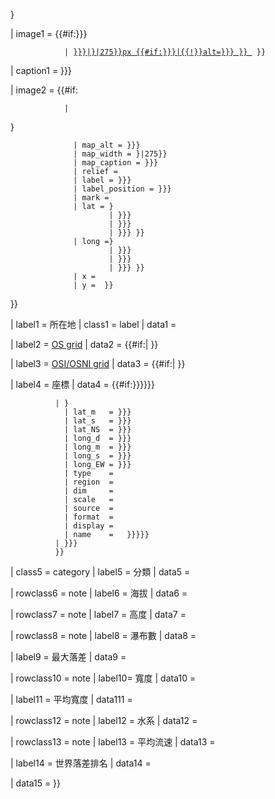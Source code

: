 {{infobox
| bodyclass  = vcard
| bodystyle  = border-spacing: 3px; width: 289px; background:#e2ffea;

| labelstyle = padding: 0em 0.3em; background:#77cfcf;
| datastyle  = padding: 0em 0.3em 0em 0em;

| child      = {{{child|}}}

| aboveclass = fn org
| abovestyle = background:#0b9; color:white;
| above      = {{ifempty
               | {{{name|}}}
               | <includeonly>{{error|請輸入瀑布名稱|tag=span}}</includeonly>}}

| subheaderstyle = font-size: 110%;
| subheader      = {{{nativename|{{{alt_name|}}}}}}

| image1   = {{#if:{{{image|{{{photo|}}}}}}
             | [[file: {{{image|{{{photo|}}}}}}|{{least|{{{image_size|{{{photo_width|}}}}}}|275}}px<!--
               -->{{#if:{{{alt|{{{photo_alt|}}}}}}|{{!}}alt={{{alt|{{{photo_alt|}}}}}} }} ]] }}
| caption1 = {{{caption|{{{photo_caption|}}}}}}

| image2   = {{#if:{{{pushpin_map|}}}{{{map|}}}
             | <div class="center">{{Infobox map
               | map = {{{pushpin_map|{{{map|}}}}}}
               | map_alt = {{{pushpin_map_alt|{{{map_alt|}}}}}}
               | map_width = {{least|{{{pushpin_mapsize|{{{map_width|240}}}}}}|275}}
               | map_caption = {{{pushpin_map_caption|{{{map_caption|}}}}}}
               | relief = {{{relief|}}}
               | label = {{{pushpin_label|{{{map_label|}}}}}}
               | label_position = {{{pushpin_label_position|{{{map_label_position}}}}}}
               | mark = {{ifempty|{{{mark|}}}|Red pog.svg}}
               | lat = {{decdeg
                       | {{{latd|{{{lat_d|}}}}}}
                       | {{{latm|{{{lat_m|}}}}}}
                       | {{{lats|{{{lat_s|}}}}}}
                       | {{{latNS|{{{lat_NS|}}}}}} }}
               | long ={{decdeg
                       | {{{longd|{{{long_d|}}}}}}
                       | {{{longm|{{{long_m|}}}}}}
                       | {{{longs|{{{long_s|}}}}}}
                       | {{{longEW|{{{long_EW|}}}}}} }}
               | x = {{{x|}}}
               | y = {{{y|}}} }}</div> }}

| label1 = 所在地
| class1 = label
| data1  = {{{location|}}}

| label2 = [[:en:British national grid reference system|OS grid]]
| data2  = {{#if:{{{grid_ref_UK|}}}|{{gbm4ibx|{{{grid_ref_UK|}}}}} }}

| label3 = [[:en:Irish grid reference system|OSI/OSNI grid]]
| data3  = {{#if:{{{grid_ref_Ireland|}}}|{{iem4ibx|{{{grid_ref_Ireland|}}}}} }}

| label4 = 座標
| data4  = {{#if:{{{latd|{{{lat_d|}}}}}}{{{longd|{{{long_d|}}}}}}
           | {{Infobox coord
             | lat_d   = {{{latd|{{{lat_d|}}}}}}
             | lat_m   = {{{latm|{{{lat_m|}}}}}}
             | lat_s   = {{{lats|{{{lat_s|}}}}}}
             | lat_NS  = {{{latNS|{{{lat_NS|}}}}}}
             | long_d  = {{{longd|{{{long_d|}}}}}}
             | long_m  = {{{longm|{{{long_m|}}}}}}
             | long_s  = {{{longs|{{{long_s|}}}}}}
             | long_EW = {{{longEW|{{{long_EW|}}}}}}
             | type    = {{ifempty|{{{coords_type|}}}|waterbody}}
             | region  = {{{region|}}}
             | dim     = {{{dim|}}}
             | scale   = {{ifempty|{{{scale|}}}|50000}}
             | source  = {{{source|}}}
             | format  = {{{format|}}}
             | display = {{{display|}}}
             | name    = <!-- leave undefined --> }}{{{coordinates_ref|{{{coords_ref|}}}}}}
           | {{ifempty|{{{coordinates|}}}|{{{coords|}}} }}{{{coordinates_ref|{{{coords_ref|}}}}}}
           }}

| class5 = category
| label5 = 分類
| data5  = {{{type|}}}

| rowclass6 = note
| label6 = 海拔
| data6  = {{{elevation|}}}

| rowclass7 = note
| label7 = 高度
| data7  = {{{height|}}}

| rowclass8 = note
| label8 = 瀑布數
| data8  = {{{number_drops|}}}

| label9  = 最大落差
| data9   = {{{height_longest|}}}

| rowclass10 = note
| label10= 寬度
| data10  = {{{width|}}}

| label11 = 平均寬度
| data111 = {{{average_width|}}}

| rowclass12 = note
| label12 = 水系
| data12  = {{{watercourse|}}}

| rowclass13 = note
| label13 = 平均流速
| data13  = {{{average_flow|}}}

| label14 = 世界落差排名
| data14  = {{{world_rank|}}}

| data15 = {{{embedded|}}}
}}<noinclude>{{Documentation|Template:Infobox_waterfall/doc}}</noinclude>